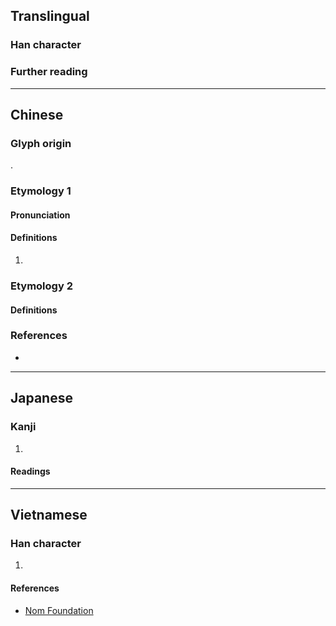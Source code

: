 {{character info}}
==Translingual==

===Han character===
{{Han char|rn=38|rad=女|as=11|sn=14|four=44434|canj=VTLO|ids=⿰女𦰩}}

===Further reading===
{{Han ref|kx=0270.100|dkj=06665|dj=0538.060|hdz=21075.090|uh=5AE8}}

----

==Chinese==
{{zh-forms}}

===Glyph origin===
{{Han compound|女|𦰩|c1=s|c2=p|ls=psc|t1=woman}}.

===Etymology 1===

====Pronunciation====
{{zh-pron
|m=hān
|c=hon1
|mc=y
|oc=y
|cat=
}}

====Definitions====
{{head|zh|Han character}}

# {{rfdef|zh}}

===Etymology 2===

====Definitions====
{{zh-see|戁|a}}

===References===
* {{R:yue:Hanzi}}

----

==Japanese==

===Kanji===
{{ja-kanji|grade=|rs=女11}}

# {{rfdef|ja|sort=女11}}

====Readings====
{{ja-readings
|on=かん, ぜん, ねん
|kun=いかる, つつしむ
}}

----

==Vietnamese==

===Han character===
{{vi-readings|rs=女11|reading=nần}}

# {{rfdef|vi|sort=女11}}

====References====
* [http://nomfoundation.org/common/nom_details.php?codepoint=5ae8 Nom Foundation]